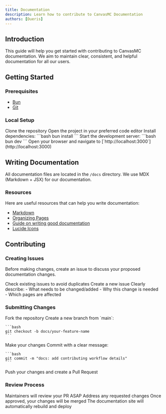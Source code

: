 ```yaml
---
title: Documentation
description: Learn how to contribute to CanvasMC Documentation
authors: [Dueris]
---
```


## Introduction

This guide will help you get started with contributing to CanvasMC documentation. We aim to maintain clear, consistent, and helpful documentation for all our users.

## Getting Started

### Prerequisites

- [Bun](https://bun.sh)
- [Git](https://git-scm.com)

### Local Setup

<Steps>
  <Step>
    Clone the repository
  </Step>
  
  <Step>
    Open the project in your preferred code editor
  </Step>
  
  <Step>
    Install dependencies:
    ```bash
    bun install
    ```
  </Step>
  
  <Step>
    Start the development server:
    ```bash
    bun dev
    ```
  </Step>
  
  <Step>
    Open your browser and navigate to [`http://localhost:3000`](http://localhost:3000)
  </Step>
</Steps>

## Writing Documentation

All documentation files are located in the `/docs` directory. We use MDX (Markdown + JSX) for our documentation.

### Resources

Here are useful resources that can help you write documentation:

- [Markdown](https://fumadocs.vercel.app/docs/ui/markdown)
- [Organizing Pages](https://fumadocs.vercel.app/docs/ui/page-conventions)
- [Guide on writing good documentation](https://fuma-nama.vercel.app/blog/good-docs)
- [Lucide Icons](https://lucide.dev/icons/)

## Contributing

### Creating Issues

Before making changes, create an issue to discuss your proposed documentation changes.

<Steps>
  <Step>
    Check existing issues to avoid duplicates
  </Step>
  
  <Step>
    Create a new issue
  </Step>
  
  <Step>
    Clearly describe:
    - What needs to be changed/added
    - Why this change is needed
    - Which pages are affected
  </Step>
</Steps>

### Submitting Changes

<Steps>
  <Step>
    Fork the repository
  </Step>
  
  <Step>
    Create a new branch from `main`:
    
    ```bash
    git checkout -b docs/your-feature-name
    ```
  </Step>
  
  <Step>
    Make your changes
  </Step>
  
  <Step>
    Commit with a clear message:

    ```bash
    git commit -m "docs: add contributing workflow details"
    ```
  </Step>
  
  <Step>
    Push your changes and create a Pull Request
  </Step>
</Steps>

### Review Process

<Steps>
  <Step>
    Maintainers will review your PR ASAP
  </Step>
  
  <Step>
    Address any requested changes
  </Step>
  
  <Step>
    Once approved, your changes will be merged
  </Step>
  
  <Step>
    The documentation site will automatically rebuild and deploy
  </Step>
</Steps>
